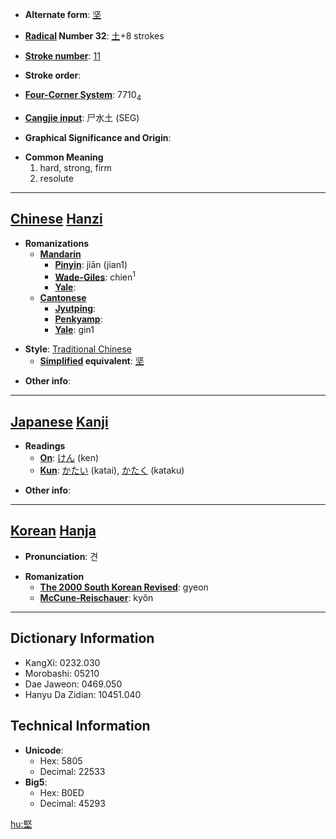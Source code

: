 * '''Alternate form''': [[坚]]

* '''[[Wiktionary:Chinese radical index| Radical]] Number 32''': [[Wiktionary:Chinese radical index 土|土]]+8 strokes

* '''[[Wiktionary:Chinese total strokes index|Stroke number]]''': [[Wiktionary:Chinese total strokes index 11|11]]

* '''Stroke order''': 

* '''[[Wiktionary:Chinese four corner index|Four-Corner System]]''': 7710<sub>4</sub>

* '''[[Wiktionary:Chinese Cangjie index|Cangjie input]]''': 尸水土 (SEG)

* '''Graphical Significance and Origin''': 

* '''Common Meaning'''
*#hard, strong, firm
*# resolute


----

== [[Chinese]] [[Hanzi]] ==

* '''Romanizations'''
** '''[[Mandarin]]'''
*** '''[[Pinyin]]''': jiān (jian1)
*** '''[[Wade-Giles]]''': chien<sup>1</sup>
*** '''[[Yale]]''': 
** '''[[Cantonese]]'''
*** '''[[Jyutping]]''':
*** '''[[Penkyamp]]''': 
*** '''[[Yale]]''': gin1

* '''Style''': [[Traditional Chinese]] 
** '''[[Simplified Chinese|Simplified]] equivalent''': [[坚]]

* '''Other info''': 

----

== [[Japanese]] [[Kanji]] ==

* '''Readings'''
** '''[[On]]''': [[けん]] (ken)
** '''[[Kun]]''': [[かたい]] (katai), [[かたく]] (kataku)

* '''Other info''':  

----

== [[Korean]] [[Hanja]] ==

* '''Pronunciation''': 견

* '''Romanization'''
** '''[[The 2000 South Korean Revised Romanization|The 2000 South Korean Revised]]''': gyeon
** '''[[McCune-Reischauer]]''': kyŏn

----

== Dictionary Information ==

* KangXi: 0232.030
* Morobashi: 05210
* Dae Jaweon: 0469.050
* Hanyu Da Zidian: 10451.040

== Technical Information ==

* '''Unicode''':
** Hex: 5805
** Decimal: 22533
* '''Big5''':
** Hex: B0ED
** Decimal: 45293

[[hu:堅]]
